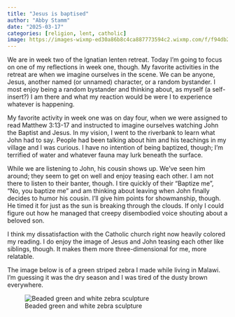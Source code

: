```yaml
---
title: "Jesus is baptised"
author: "Abby Stamm"
date: "2025-03-17"
categories: [religion, lent, catholic]
image: https://images-wixmp-ed30a86b8c4ca887773594c2.wixmp.com/f/f94db2db-b96a-432a-94d7-028d717c10a1/d27eyvl-173b7b55-c103-4411-93b0-522d52ca8106.jpg/v1/fit/w_678,h_525,q_70,strp/beaded_green_zebra_by_anabiyeni_d27eyvl-375w-2x.jpg?token=eyJ0eXAiOiJKV1QiLCJhbGciOiJIUzI1NiJ9.eyJzdWIiOiJ1cm46YXBwOjdlMGQxODg5ODIyNjQzNzNhNWYwZDQxNWVhMGQyNmUwIiwiaXNzIjoidXJuOmFwcDo3ZTBkMTg4OTgyMjY0MzczYTVmMGQ0MTVlYTBkMjZlMCIsIm9iaiI6W1t7ImhlaWdodCI6Ijw9NTI1IiwicGF0aCI6IlwvZlwvZjk0ZGIyZGItYjk2YS00MzJhLTk0ZDctMDI4ZDcxN2MxMGExXC9kMjdleXZsLTE3M2I3YjU1LWMxMDMtNDQxMS05M2IwLTUyMmQ1MmNhODEwNi5qcGciLCJ3aWR0aCI6Ijw9Njc4In1dXSwiYXVkIjpbInVybjpzZXJ2aWNlOmltYWdlLm9wZXJhdGlvbnMiXX0.WlBJlpYG2KxSh2m7EtyW4IWQs1It-uK5HodvAb-KoM4
---
```


We are in week two of the Ignatian lenten retreat. Today I'm going to focus on one of my reflections in week one, though. My favorite activities in the retreat are when we imagine ourselves in the scene. We can be anyone, Jesus, another named (or unnamed) character, or a random bystander. I most enjoy being a random bystander and thinking about, as myself (a self-insert?) I am there and what my reaction would be were I to experience whatever is happening.

My favorite activity in week one was on day four, when we were assigned to read Matthew 3:13-17 and instructed to imagine ourselves watching John the Baptist and Jesus. In my vision, I went to the riverbank to learn what John had to say. People had been talking about him and his teachings in my village and I was curious. I have no intention of being baptized, though; I'm terrified of water and whatever fauna may lurk beneath the surface.

While we are listening to John, his cousin shows up. We've seen him around; they seem to get on well and enjoy teasing each other. I am not there to listen to their banter, though. I tire quickly of their "Baptize me", "No, you baptize me" and am thinking about leaving when John finally decides to humor his cousin. I'll give him points for showmanship, though. He timed it for just as the sun is breaking through the clouds. If only I could figure out how he managed that creepy disembodied voice shouting about a beloved son.

I think my dissatisfaction with the Catholic church right now heavily colored my reading. I do enjoy the image of Jesus and John teasing each other like siblings, though. It makes them more three-dimensional for me, more relatable. 

The image below is of a green striped zebra I made while living in Malawi. I'm guessing it was the dry season and I was tired of the dusty brown everywhere.

![Beaded green and white zebra sculpture](https://images-wixmp-ed30a86b8c4ca887773594c2.wixmp.com/f/f94db2db-b96a-432a-94d7-028d717c10a1/d27eyvl-173b7b55-c103-4411-93b0-522d52ca8106.jpg/v1/fit/w_678,h_525,q_70,strp/beaded_green_zebra_by_anabiyeni_d27eyvl-375w-2x.jpg?token=eyJ0eXAiOiJKV1QiLCJhbGciOiJIUzI1NiJ9.eyJzdWIiOiJ1cm46YXBwOjdlMGQxODg5ODIyNjQzNzNhNWYwZDQxNWVhMGQyNmUwIiwiaXNzIjoidXJuOmFwcDo3ZTBkMTg4OTgyMjY0MzczYTVmMGQ0MTVlYTBkMjZlMCIsIm9iaiI6W1t7ImhlaWdodCI6Ijw9NTI1IiwicGF0aCI6IlwvZlwvZjk0ZGIyZGItYjk2YS00MzJhLTk0ZDctMDI4ZDcxN2MxMGExXC9kMjdleXZsLTE3M2I3YjU1LWMxMDMtNDQxMS05M2IwLTUyMmQ1MmNhODEwNi5qcGciLCJ3aWR0aCI6Ijw9Njc4In1dXSwiYXVkIjpbInVybjpzZXJ2aWNlOmltYWdlLm9wZXJhdGlvbnMiXX0.WlBJlpYG2KxSh2m7EtyW4IWQs1It-uK5HodvAb-KoM4)
